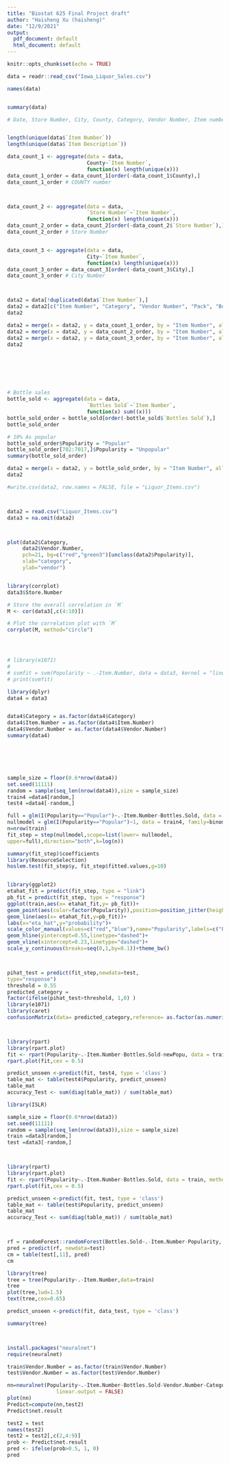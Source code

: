 ---
title: "Biostat 625 Final Project draft"
author: "Haisheng Xu (haisheng)"
date: "12/9/2021"
output:
  pdf_document: default
  html_document: default
---

```{r setup, include=FALSE}
knitr::opts_chunk$set(echo = TRUE)
```

```{r 1}
data = readr::read_csv("Iowa_Liquor_Sales.csv")
```


```{r 2}
names(data)


summary(data)

# Date, Store Number, City, County, Category, Vendor Number, Item number, Pack...


length(unique(data$`Item Number`))
length(unique(data$`Item Description`))
```

```{r clean}
data_count_1 <- aggregate(data = data,              
                          County~`Item Number`,
                          function(x) length(unique(x)))
data_count_1_order = data_count_1[order(-data_count_1$County),]
data_count_1_order # COUNTY number



data_count_2 <- aggregate(data = data,              
                          `Store Number`~`Item Number`,
                          function(x) length(unique(x)))
data_count_2_order = data_count_2[order(-data_count_2$`Store Number`),]
data_count_2_order # Store Number


data_count_3 <- aggregate(data = data,              
                          City~`Item Number`,
                          function(x) length(unique(x)))
data_count_3_order = data_count_3[order(-data_count_3$City),]
data_count_3_order # City Number



data2 = data[!duplicated(data$`Item Number`),]
data2 = data2[c("Item Number", "Category", "Vendor Number", "Pack", "Bottle Volume (ml)", "State Bottle Retail")]
data2

data2 = merge(x = data2, y = data_count_1_order, by = "Item Number", all = TRUE)
data2 = merge(x = data2, y = data_count_2_order, by = "Item Number", all = TRUE)
data2 = merge(x = data2, y = data_count_3_order, by = "Item Number", all = TRUE)
data2







# Bottle sales
bottle_sold <- aggregate(data = data,              
                          `Bottles Sold`~`Item Number`,
                          function(x) sum((x)))
bottle_sold_order = bottle_sold[order(-bottle_sold$`Bottles Sold`),]
bottle_sold_order

# 10% As popular
bottle_sold_order$Popularity = "Popular"
bottle_sold_order[702:7017,]$Popularity = "Unpopular"
summary(bottle_sold_order)

data2 = merge(x = data2, y = bottle_sold_order, by = "Item Number", all = TRUE)
data2

#write.csv(data2, row.names = FALSE, file = "Liquor_Items.csv")




```


```{r d}

data2 = read.csv("Liquor_Items.csv")
data3 = na.omit(data2)



plot(data2$Category, 
     data2$Vendor.Number, 
     pch=21, bg=c("red","green3")[unclass(data2$Popularity)], 
     xlab="category", 
     ylab="vendor")


library(corrplot)
data3$Store.Number

# Store the overall correlation in `M`
M <- cor(data3[,c(4:10)])

# Plot the correlation plot with `M`
corrplot(M, method="circle")




# library(e1071)
# 
# svmfit = svm(Popularity ~ .-Item.Number, data = data3, kernel = "linear", cost = 10, scale = FALSE)
# print(svmfit)
```


```{r 12}
library(dplyr)
data4 = data3


data4$Category = as.factor(data4$Category)
data4$Item.Number = as.factor(data4$Item.Number)
data4$Vendor.Number = as.factor(data4$Vendor.Number)
summary(data4)






sample_size = floor(0.6*nrow(data4))
set.seed(11111)
random = sample(seq_len(nrow(data4)),size = sample_size)
train4 =data4[random,]
test4 =data4[-random,]

full = glm(I(Popularity=="Popular")~.-Item.Number-Bottles.Sold, data = train4, family=binomial)
nullmodel = glm(I(Popularity=="Popular")~1, data = train4, family=binomial)
n=nrow(train)
fit_step = step(nullmodel,scope=list(lower= nullmodel,
upper=full),direction="both",k=log(n))

summary(fit_step)$coefficients
library(ResourceSelection)
hoslem.test(fit_step$y, fit_step$fitted.values,g=10)


library(ggplot2)
etahat_fit = predict(fit_step, type = "link")
pb_fit = predict(fit_step, type = "response")
ggplot(train,aes(x= etahat_fit,y= pb_fit))+
geom_point(aes(color=factor(Popularity)),position=position_jitter(height=0.03,width=0),size=0.5)+
geom_line(aes(x= etahat_fit,y=pb_fit))+
labs(x="eta_hat",y="probability")+
scale_color_manual(values=c("red","blue"),name="Popularity",labels=c("Popular","Unpopular"))+
geom_hline(yintercept=0.55,linetype="dashed")+
geom_vline(xintercept=0.23,linetype="dashed")+
scale_y_continuous(breaks=seq(0,1,by=0.1))+theme_bw()



pihat_test = predict(fit_step,newdata=test,
type="response")
threshold = 0.55
predicted_category =
factor(ifelse(pihat_test>threshold, 1,0) )
library(e1071)
library(caret)
confusionMatrix(data= predicted_category,reference= as.factor(as.numeric(I(test4$Popularity=="Popular"))))



library(rpart)
library(rpart.plot)
fit <- rpart(Popularity~.-Item.Number-Bottles.Sold-newPopu, data = train4, method = 'class')
rpart.plot(fit,cex = 0.5)

predict_unseen <-predict(fit, test4, type = 'class')
table_mat <- table(test4$Popularity, predict_unseen)
table_mat
accuracy_Test <- sum(diag(table_mat)) / sum(table_mat)

```


```{r randomf}
library(ISLR)

sample_size = floor(0.6*nrow(data3))
set.seed(11111)
random = sample(seq_len(nrow(data3)),size = sample_size)
train =data3[random,]
test =data3[-random,]



library(rpart)
library(rpart.plot)
fit <- rpart(Popularity~.-Item.Number-Bottles.Sold, data = train, method = 'class')
rpart.plot(fit,cex = 0.5)

predict_unseen <-predict(fit, test, type = 'class')
table_mat <- table(test$Popularity, predict_unseen)
table_mat
accuracy_Test <- sum(diag(table_mat)) / sum(table_mat)



rf = randomForest::randomForest(Bottles.Sold~.-Item.Number-Popularity, data = train)
pred = predict(rf, newdata=test)
cm = table(test[,11], pred)
cm

library(tree)
tree = tree(Popularity~.-Item.Number,data=train)
tree
plot(tree,lwd=1.5)
text(tree,cex=0.65)

predict_unseen <-predict(fit, data_test, type = 'class')

summary(tree)




```




```{r nn}
install.packages("neuralnet")
require(neuralnet)

train$Vendor.Number = as.factor(train$Vendor.Number)
test$Vendor.Number = as.factor(test$Vendor.Number)

nn=neuralnet(Popularity~.-Item.Number-Bottles.Sold-Vendor.Number-Category, data = train, hidden=3,act.fct = "logistic",
                linear.output = FALSE)
plot(nn)
Predict=compute(nn,test2)
Predict$net.result

test2 = test
names(test2)
test2 = test2[,c(2,4:9)]
prob <- Predict$net.result
pred <- ifelse(prob>0.5, 1, 0)
pred
```



```{r ts}



```